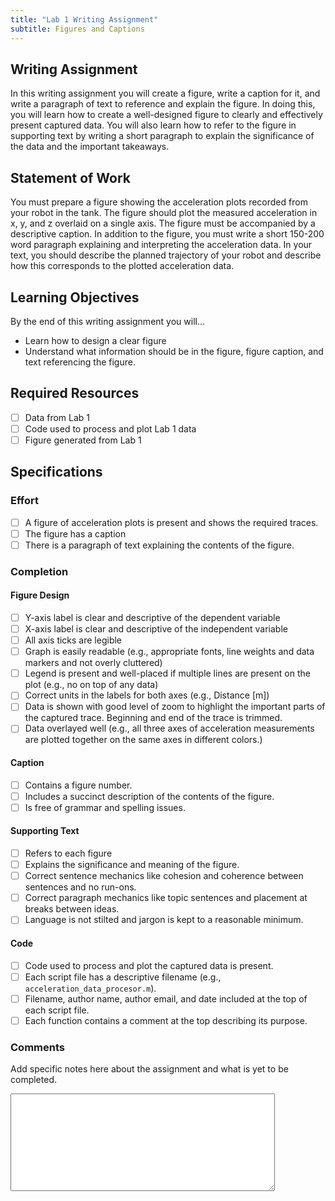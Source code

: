 ```yaml
---
title: "Lab 1 Writing Assignment"
subtitle: Figures and Captions
---
```


## Writing Assignment
In this writing assignment you will create a figure, write a caption for it, and write a paragraph of text to reference and explain the figure.
In doing this, you will learn how to create a well-designed figure to clearly and effectively present captured data.
You will also learn how to refer to the figure in supporting text by writing a short paragraph to explain the significance of the data and the important takeaways.

## Statement of Work

You must prepare a figure showing the acceleration plots recorded from your robot in the tank.
The figure should plot the measured acceleration in x, y, and z overlaid on a single axis.
The figure must be accompanied by a descriptive caption.
In addition to the figure, you must write a short 150-200 word paragraph explaining and interpreting the acceleration data.
In your text, you should describe the planned trajectory of your robot and describe how this corresponds to the plotted acceleration data.

## Learning Objectives

By the end of this writing assignment you will...

- Learn how to design a clear figure
- Understand what information should be in the figure, figure caption, and text referencing the figure.

## Required Resources

- [ ] Data from Lab 1
- [ ] Code used to process and plot Lab 1 data
- [ ] Figure generated from Lab 1 

## Specifications

### Effort

- [ ] A figure of acceleration plots is present and shows the required traces.
- [ ] The figure has a caption
- [ ] There is a paragraph of text explaining the contents of the figure.

### Completion

#### Figure Design

- [ ] Y-axis label is clear and descriptive of the dependent variable
- [ ] X-axis label is clear and descriptive of the independent variable
- [ ] All axis ticks are legible
- [ ] Graph is easily readable (e.g., appropriate fonts, line weights and data markers and not overly cluttered)
- [ ] Legend is present and well-placed if multiple lines are present on the plot (e.g., no on top of any data)
- [ ] Correct units in the labels for both axes (e.g., Distance [m])
- [ ] Data is shown with good level of zoom to highlight the important parts of the captured trace. Beginning and end of the trace is trimmed.
- [ ] Data overlayed well (e.g., all three axes of acceleration measurements are plotted together on the same axes in different colors.)

#### Caption

- [ ] Contains a figure number.
- [ ] Includes a succinct description of the contents of the figure.
- [ ] Is free of grammar and spelling issues.

#### Supporting Text

- [ ] Refers to each figure
- [ ] Explains the significance and meaning of the figure.
- [ ] Correct sentence mechanics like cohesion and coherence between sentences and no run-ons.
- [ ] Correct paragraph mechanics like topic sentences and placement at breaks between ideas.
- [ ] Language is not stilted and jargon is kept to a reasonable minimum.

#### Code

- [ ] Code used to process and plot the captured data is present.
- [ ] Each script file has a descriptive filename (e.g., `acceleration_data_procesor.m`).
- [ ] Filename, author name, author email, and date included at the top of each script file.
- [ ] Each function contains a comment at the top describing its purpose.

### Comments

Add specific notes here about the assignment and what is yet to be completed.

<textarea id="comments" name="comments" rows="10" cols="50">

</textarea>